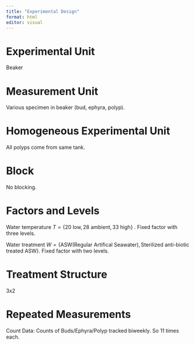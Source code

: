 ```yaml
---
title: "Experimental Design"
format: html
editor: visual
---
```


# Experimental Unit

Beaker

# Measurement Unit

Various specimen in beaker (bud, ephyra, polyp).

# Homogeneous Experimental Unit

All polyps come from same tank.

# Block

No blocking.

# Factors and Levels

Water temperature $T=\{20\text{ low},28 \text{ ambient}, 33 \text{ high}\}$ . Fixed factor with three levels.

Water treatment $W = \{\text{ASW} (\text{Regular Artifical Seawater)}, \text{Sterilized anti-biotic treated ASW}\}$. Fixed factor with two levels.

# Treatment Structure

3x2

# Repeated Measurements

Count Data: Counts of Buds/Ephyra/Polyp tracked biweekly. So 11 times each.
